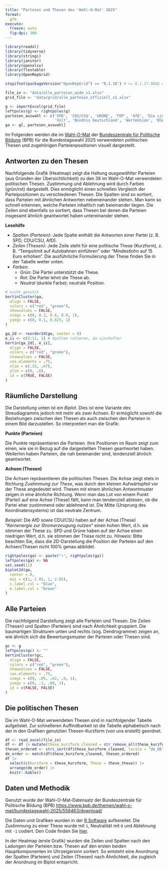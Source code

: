 ```yaml
---
title: "Parteien und Thesen des 'Wahl-O-Mat' 2025"
format: 
  gfm
execute:
  freeze: auto
  fig-dpi: 300
---
```


```r
library(readxl)
library(tidyverse)
library(stringi)
library(janitor)
library(openxlsx)
library(flextable)
library(OpenRepGrid)

stopifnot(packageVersion("OpenRepGrid") >= "0.1.16") # >= 0.1.17.9002 oder höher benötigt

file_in <- "data/alle_parteien_wide_v1.xlsx"
grid_file <- "data/grid/alle_parteien_offiziell_v1.xlsx"
```

```r
g <- importExcel(grid_file)
leftpoles(g) <- rightpoles(g)
parteien_auswahl <- c('SPD', 'CDU/CSU', 'GRÜNE', 'FDP', 'AfD', 'Die Linke', 'Freie Wähler',
                      'Volt', 'Bündnis Deutschland', 'WerteUnion', 'BSW')
ga <- g[, parteien_auswahl]
```

Im Folgenden werden die im [Wahl-O-Mat](https://www.wahl-o-mat.de/bundestagswahl2025) der [Bundeszentrale für Politische Bildung](https://www.bpb.de/) (BPB) für die Bundestagswahl 2025 verwendeten politischen Thesen und zugehörigen Parteienpositionen visuell dargestellt.

## Antworten zu den Thesen

Nachfolgende Grafik (Heatmap) zeigt die Haltung *ausgewählter* Parteien (aus Gründen der Übersichtlichkeit) zu den 38 im Wahl-O-Mat verwendeten politischen Thesen. Zustimmung und Ablehnung wird durch Farben (grün/rot) dargestellt. Dies ermöglicht einen schnellen Vergleich der Parteipositionen zu verschiedenen Thesen. Die Spalten sind so sortiert, dass Parteien mit ähnlichen Antworten nebeneinander stehen. Man kann so schnell erkennen, welche Parteien inhaltlich nah beieinander liegen. Die Zeilen sind ebenfalls so sortiert, dass Thesen bei denen die Parteien insgesamt ähnlich geantwortet haben untereinander stehen.

**Lesehilfe**

-   *Spalten (Parteien)*: Jede Spalte enthält die Antworten einer Partei (z. B. SPD, CDU/CSU, AfD).
-   *Zeilen (Thesen)*: Jede Zeile steht für eine politische These (Kurzform), z. B. "Tempolimit auf Autobahnen einführen" oder "Mindestlohn auf 15 Euro erhöhen". Die ausführliche Formulierung der These finden Sie in der Tabelle weiter unten.
-   *Farben*:
    -   *Grün*: Die Partei unterstützt die These.
    -   *Rot*: Die Partei lehnt die These ab.
    -   *Neutral* (dunkle Farbe): neutrale Position.

```r
# nicht genutzt
bertinCluster(ga,
  align = FALSE,
  colors = c("red", "green"),
  showvalues = FALSE,
  xsegs = c(0, 0.3, 0.6, 0.9, 1),
  ysegs = c(0, 0.1, 0.825, 1)
)
```

```r
ga_2d <- reorder2d(ga, center = 0)
e_ii <- c(2:11, 1) # Spalten rotieren, da sinnhafter
bertin(ga_2d[, e_ii],
  align = FALSE,
  colors = c("red", "green"),
  showvalues = FALSE,
  cex.elements = .75,
  xlim = c(.33, .67),
  ylim = c(0, .8),
  id = c(TRUE, FALSE)
)
```

## Räumliche Darstellung

Die Darstellung unten ist ein *Biplot*. Dies ist eine Variante des Streudiagramms jedoch mit mehr als zwei Achsen. Er ermöglicht sowohl die Beziehungen zwischen den Thesen als auch zwischen den Parteien in einem Bild darzustellen. So interpretiert man die Grafik:

**Punkte (Parteien)**

Die Punkte repräsentieren die Parteien. Ihre Positionen im Raum zeigt zum einen, wie sie in Bezug auf die dargestellten Thesen geantwortet haben. Weiterhin haben Parteien, die nah beieinander sind, tendenziell ähnlich geantwortet.

**Achsen (Thesen)**

Die Achsen repräsentieren die politischen Thesen. Die Achse zeigt stets in Richtung *Zustimmung zur These*, was durch den kleinen Aufwärtspfeil vor der These angedeutet wird. Thesen mit einem ähnlichen Antwortmuster zeigen in eine ähnliche Richtung. Wenn man das Lot von einem Punkt (Partei) auf eine Achse (These) fällt, kann man tendenziell ablesen, ob die Partei eher zustimmend oder ablehnend ist. Die Mitte (Ursprung des Koordinatensystems) ist das neutrale Zentrum.

*Beispiel*: Die AfD sowie CDU/CSU haben auf der Achse (These) "*Kernenergie zur Stromerzeugung nutzen*" einen hohen Wert, d.h. sie stimmen der These zu. SPD und Grüne haben auf der Achse einen niedrigen Wert, d.h. sie stimmen der These nicht zu. *Hinweis*: Bitte beachten Sie, dass die 2D-Darstellung die Position der Parteien auf den Achsen/Thesen nicht 100% genau abbildet.

```r
rightpoles(ga) <- paste("↑", rightpoles(ga))
leftpoles(ga) <- NA
set.seed(11)
biplot2d(ga,
  center = 0,
  mai = c(1, 2.85, 1, 2.85),
  c.label.col = "blue",
  e.label.col = "brown"
)
```

## Alle Parteien

Die nachfolgend Darstellung zeigt alle Parteien und Thesen. Die Zeilen (Thesen) und Spalten (Parteien) sind nach Ähnlichkeit gruppiert. Die baumartigen Strukturen unten und rechts (sog. Dendrogramme) zeigen an, wie ähnlich sich die Bewertungsmuster der Parteien oder Thesen sind.

```r
gc <- g
leftpoles(gc) <- ""
bertinCluster(gc, 
  align = FALSE,
  colors = c("red", "green"),
  showvalues = FALSE,
  cex.elements = .75,
  xsegs = c(0, .05, .62, .9, 1), 
  ysegs = c(0, .1, .80, 1),
  id = c(FALSE, FALSE)
)
```


## Die politischen Thesen

Die im Wahl-O-Mat verwendeten Thesen sind in nachfolgender Tabelle aufgelistet. Zur schnelleren Auffindbarkeit ist die Tabelle alphabetisch nach der in den Grafiken genutzten Thesen-Kurzform (von uns erstellt) geordnet.

```r
df <- read_excel(file_in)
df <- df |> mutate(these_kurzform_cleaned = str_remove_all(these_kurzform, "„"))
thesen_ordered <- stri_sort(df$these_kurzform_cleaned, locale = "de_DE")
de_order <- match(df$these_kurzform_cleaned, thesen_ordered)
df |>
  select(c(Kurzform = these_kurzform, These = these_these)) |>
  arrange(de_order) |>
  knitr::kable()
```

## Daten und Methodik

Genutzt wurde der Wahl-O-Mat-Datensatz der Bundeszentrale für Politische Bildung (BPB) <https://www.bpb.de/themen/wahl-o-mat/bundestagswahl-2025/558463/download/>

Die Daten und Grafiken wurden in der [R Software](https://www.r-project.org/) aufbereitet. Die Zustimmung zu einer These wurde mit `1`, Neutralität mit `0` und Ablehnung mit `-1` codiert. Den Code finden Sie [hier](https://github.com/markheckmann/wahlomat/).

In der Heatmap (erste Grafik) wurden die Zeilen und Spalten nach den Ladungen der Parteien bzw. Thesen auf den ersten beiden Hauptkomponenten im Uhrzeigersinn sortiert. So entsteht eine Anordnung der Spalten (Parteien) und Zeilen (Thesen) nach Ähnlichkeit, die zugleich der Anordnung im Biplot entspricht.


